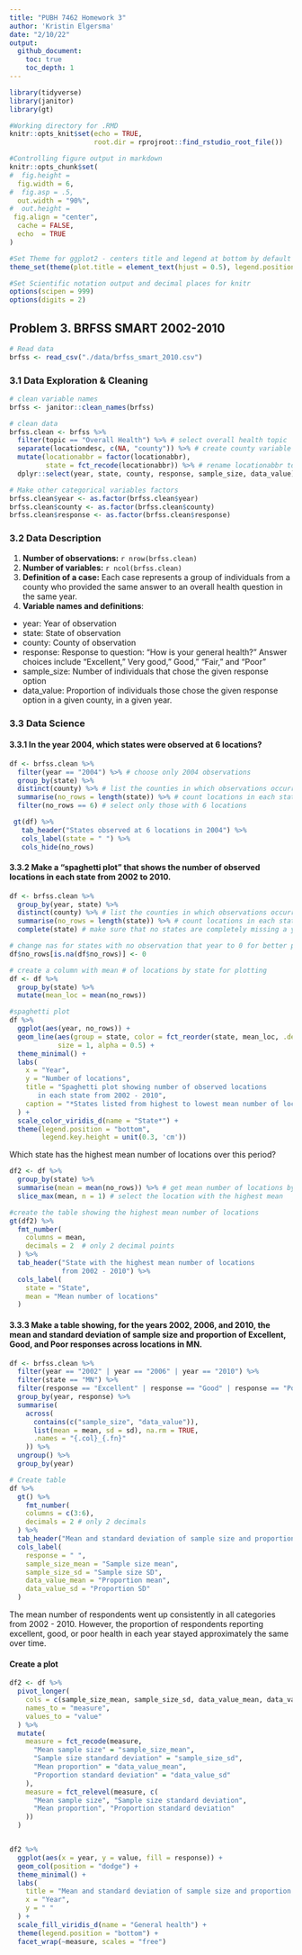 ```yaml
---
title: "PUBH 7462 Homework 3"
author: 'Kristin Elgersma'
date: "2/10/22"
output: 
  github_document:
    toc: true
    toc_depth: 1
---
```


```r
library(tidyverse)
library(janitor)
library(gt)

#Working directory for .RMD
knitr::opts_knit$set(echo = TRUE,
                     root.dir = rprojroot::find_rstudio_root_file())

#Controlling figure output in markdown
knitr::opts_chunk$set(
#  fig.height =   
  fig.width = 6,
#  fig.asp = .5,
  out.width = "90%",
#  out.height = 
 fig.align = "center",
  cache = FALSE,
  echo  = TRUE
)

#Set Theme for ggplot2 - centers title and legend at bottom by default
theme_set(theme(plot.title = element_text(hjust = 0.5), legend.position = "bottom"))

#Set Scientific notation output and decimal places for knitr
options(scipen = 999)
options(digits = 2)
```

## Problem 3. BRFSS SMART 2002-2010

```r

# Read data
brfss <- read_csv("./data/brfss_smart_2010.csv")
```

### 3.1 Data Exploration & Cleaning

```r
# clean variable names
brfss <- janitor::clean_names(brfss)

# clean data
brfss.clean <- brfss %>%
  filter(topic == "Overall Health") %>% # select overall health topic
  separate(locationdesc, c(NA, "county")) %>% # create county variable
  mutate(locationabbr = factor(locationabbr), 
         state = fct_recode(locationabbr)) %>% # rename locationabbr to state
  dplyr::select(year, state, county, response, sample_size, data_value) # retain desired columns

# Make other categorical variables factors
brfss.clean$year <- as.factor(brfss.clean$year)
brfss.clean$county <- as.factor(brfss.clean$county)
brfss.clean$response <- as.factor(brfss.clean$response)
```

### 3.2 Data Description

1.  **Number of observations:** `r nrow(brfss.clean)`
2.  **Number of variables:** `r ncol(brfss.clean)`
3.  **Definition of a case:** Each case represents a group of individuals from a county who provided the same answer to an overall health question in the same year.
4.  **Variable names and definitions**:

-   year: Year of observation
-   state: State of observation
-   county: County of observation
-   response: Response to question: "How is your general health?" Answer choices include "Excellent," Very good," Good," "Fair," and "Poor"
-   sample_size: Number of individuals that chose the given response option
-   data_value: Proportion of individuals those chose the given response option in a given county, in a given year.

### 3.3 Data Science

#### 3.3.1 In the year 2004, which states were observed at 6 locations?

```r
df <- brfss.clean %>%
  filter(year == "2004") %>% # choose only 2004 observations
  group_by(state) %>%
  distinct(county) %>% # list the counties in which observations occurred
  summarise(no_rows = length(state)) %>% # count locations in each state
  filter(no_rows == 6) # select only those with 6 locations

 gt(df) %>%
   tab_header("States observed at 6 locations in 2004") %>%
   cols_label(state = " ") %>%
   cols_hide(no_rows)
```

#### 3.3.2 Make a "spaghetti plot" that shows the number of observed locations in each state from 2002 to 2010.

```r
df <- brfss.clean %>%
  group_by(year, state) %>%
  distinct(county) %>% # list the counties in which observations occurred
  summarise(no_rows = length(state)) %>% # count locations in each state
  complete(state) # make sure that no states are completely missing a year

# change nas for states with no observation that year to 0 for better plotting and summary statistics
df$no_rows[is.na(df$no_rows)] <- 0 

# create a column with mean # of locations by state for plotting
df <- df %>%
  group_by(state) %>%
  mutate(mean_loc = mean(no_rows))

#spaghetti plot
df %>%
  ggplot(aes(year, no_rows)) +
  geom_line(aes(group = state, color = fct_reorder(state, mean_loc, .desc = TRUE)), # order states from highest to lowest mean # of locations
            size = 1, alpha = 0.5) +
  theme_minimal() +
  labs(
    x = "Year",
    y = "Number of locations",
    title = "Spaghetti plot showing number of observed locations 
       in each state from 2002 - 2010",
    caption = "*States listed from highest to lowest mean number of locations"
  ) +
  scale_color_viridis_d(name = "State*") + 
  theme(legend.position = "bottom",
        legend.key.height = unit(0.3, 'cm'))
```

Which state has the highest mean number of locations over this period?

```r
df2 <- df %>%
  group_by(state) %>%
  summarise(mean = mean(no_rows)) %>% # get mean number of locations by state
  slice_max(mean, n = 1) # select the location with the highest mean

#create the table showing the highest mean number of locations
gt(df2) %>%
  fmt_number(
    columns = mean,
    decimals = 2  # only 2 decimal points
  ) %>%
  tab_header("State with the highest mean number of locations
             from 2002 - 2010") %>%
  cols_label(
    state = "State",
    mean = "Mean number of locations"
  )
```

#### 3.3.3 Make a table showing, for the years 2002, 2006, and 2010, the mean and standard deviation of sample size and proportion of Excellent, Good, and Poor responses across locations in MN.

```r
df <- brfss.clean %>%
  filter(year == "2002" | year == "2006" | year == "2010") %>%
  filter(state == "MN") %>%
  filter(response == "Excellent" | response == "Good" | response == "Poor") %>%
  group_by(year, response) %>%
  summarise(
    across(
      contains(c("sample_size", "data_value")),
      list(mean = mean, sd = sd), na.rm = TRUE,
      .names = "{.col}_{.fn}"
    )) %>%
  ungroup() %>%
  group_by(year)

# Create table
df %>%
  gt() %>%
    fmt_number(
    columns = c(3:6),
    decimals = 2 # only 2 decimals
  ) %>%
  tab_header("Mean and standard deviation of sample size and proportion of respondents whose health was excellent, good, or poor in Minnesota in 2002, 2006, and 2010") %>%
  cols_label(
    response = " ",
    sample_size_mean = "Sample size mean",
    sample_size_sd = "Sample size SD",
    data_value_mean = "Proportion mean",
    data_value_sd = "Proportion SD"
  )
```

The mean number of respondents went up consistently in all categories from 2002 - 2010. However, the proportion of respondents reporting excellent, good, or poor health in each year stayed approximately the same over time.


#### Create a plot
```r
df2 <- df %>%
  pivot_longer(
    cols = c(sample_size_mean, sample_size_sd, data_value_mean, data_value_sd),
    names_to = "measure",
    values_to = "value"
  ) %>%
  mutate(
    measure = fct_recode(measure,
      "Mean sample size" = "sample_size_mean",
      "Sample size standard deviation" = "sample_size_sd",
      "Mean proportion" = "data_value_mean",
      "Proportion standard deviation" = "data_value_sd"
    ),
    measure = fct_relevel(measure, c(
      "Mean sample size", "Sample size standard deviation",
      "Mean proportion", "Proportion standard deviation"
    ))
  )


df2 %>%
  ggplot(aes(x = year, y = value, fill = response)) +
  geom_col(position = "dodge") +
  theme_minimal() +
  labs(
    title = "Mean and standard deviation of sample size and proportion of respondents whose health was excellent, good, or poor in Minnesota in 2002, 2006, and 2010",
    x = "Year",
    y = " "
  ) +
  scale_fill_viridis_d(name = "General health") +
  theme(legend.position = "bottom") +
  facet_wrap(~measure, scales = "free")
```





